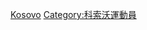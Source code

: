 {{Fooian fooers |Profession=柔道運動員 |Nationality=科索沃人 |Country=科索沃 |Supercategory=運動員 }}

[[Category:各國柔道運動員|Kosovo]]
[[Category:科索沃運動員|Category:科索沃運動員]]